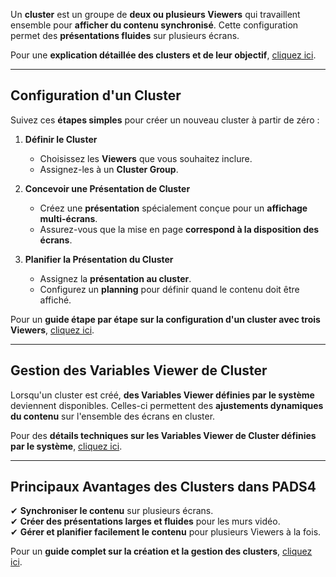Un **cluster** est un groupe de **deux ou plusieurs Viewers** qui travaillent ensemble pour **afficher du contenu synchronisé**. Cette configuration permet des **présentations fluides** sur plusieurs écrans.

Pour une **explication détaillée des clusters et de leur objectif**, [cliquez ici](#).

***

## **Configuration d'un Cluster**

Suivez ces **étapes simples** pour créer un nouveau cluster à partir de zéro :

1. **Définir le Cluster**
   * Choisissez les **Viewers** que vous souhaitez inclure.
   * Assignez-les à un **Cluster Group**.

2. **Concevoir une Présentation de Cluster**
   * Créez une **présentation** spécialement conçue pour un **affichage multi-écrans**.
   * Assurez-vous que la mise en page **correspond à la disposition des écrans**.

3. **Planifier la Présentation du Cluster**
   * Assignez la **présentation au cluster**.
   * Configurez un **planning** pour définir quand le contenu doit être affiché.

Pour un **guide étape par étape sur la configuration d'un cluster avec trois Viewers**, [cliquez ici](#).

***

## **Gestion des Variables Viewer de Cluster**

Lorsqu'un cluster est créé, **des Variables Viewer définies par le système** deviennent disponibles. Celles-ci permettent des **ajustements dynamiques du contenu** sur l'ensemble des écrans en cluster.

Pour des **détails techniques sur les Variables Viewer de Cluster définies par le système**, [cliquez ici](#).

***

## **Principaux Avantages des Clusters dans PADS4**

✔ **Synchroniser le contenu** sur plusieurs écrans.\
✔ **Créer des présentations larges et fluides** pour les murs vidéo.\
✔ **Gérer et planifier facilement le contenu** pour plusieurs Viewers à la fois.

Pour un **guide complet sur la création et la gestion des clusters**, [cliquez ici](#).
